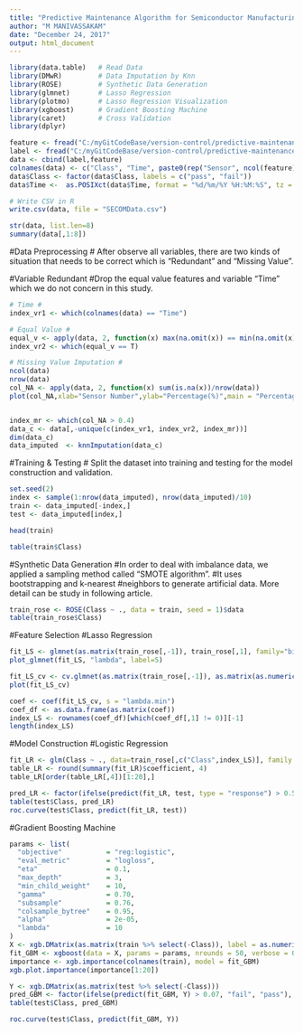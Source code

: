 ```yaml
---
title: "Predictive Maintenance Algorithm for Semiconductor Manufacturing Line"
author: "M MANIVASSAKAM"
date: "December 24, 2017"
output: html_document
---
```


```r
library(data.table)   # Read Data
library(DMwR)         # Data Imputation by Knn
library(ROSE)         # Synthetic Data Generation
library(glmnet)       # Lasso Regression
library(plotmo)       # Lasso Regression Visualization
library(xgboost)      # Gradient Boosting Machine
library(caret)        # Cross Validation
library(dplyr)
```

```r
feature <- fread("C:/myGitCodeBase/version-control/predictive-maintenance/secom.txt", data.table = F)
label <- fread("C:/myGitCodeBase/version-control/predictive-maintenance/secom_labels.txt", data.table = F)
data <- cbind(label,feature)
colnames(data) <- c("Class", "Time", paste0(rep("Sensor", ncol(feature)), seq(1,ncol(feature))))
data$Class <- factor(data$Class, labels = c("pass", "fail"))
data$Time <-  as.POSIXct(data$Time, format = "%d/%m/%Y %H:%M:%S", tz = "GMT")
```

```r
# Write CSV in R
write.csv(data, file = "SECOMData.csv")
```


```r
str(data, list.len=8)
summary(data[,1:8])

```

#Data Preprocessing
# After observe all variables, there are two kinds of situation that needs to be correct which is "Redundant" and "Missing Value".

#Variable Redundant
#Drop the equal value features and variable "Time" which we do not concern in this study.
```r
# Time #
index_vr1 <- which(colnames(data) == "Time")

# Equal Value #
equal_v <- apply(data, 2, function(x) max(na.omit(x)) == min(na.omit(x)))
index_vr2 <- which(equal_v == T)
```

```r
# Missing Value Imputation #
ncol(data)
nrow(data)
col_NA <- apply(data, 2, function(x) sum(is.na(x))/nrow(data))
plot(col_NA,xlab="Sensor Number",ylab="Percentage(%)",main = "Percentage of Mission Sensor Values", pch=3)



```

```r
index_mr <- which(col_NA > 0.4)
data_c <- data[,-unique(c(index_vr1, index_vr2, index_mr))]
dim(data_c)
data_imputed  <- knnImputation(data_c)

```
#Training & Testing
# Split the dataset into training and testing for the model construction and validation.
```r
set.seed(2)
index <- sample(1:nrow(data_imputed), nrow(data_imputed)/10)
train <- data_imputed[-index,]
test <- data_imputed[index,]

head(train)

table(train$Class)
```
#Synthetic Data Generation
#In order to deal with imbalance data, we applied a sampling method called "SMOTE algorithm". 
#It uses bootstrapping and k-nearest #neighbors to generate artificial data. More detail can be study in following article. 
```r
train_rose <- ROSE(Class ~ ., data = train, seed = 1)$data
table(train_rose$Class)
```

#Feature Selection
#Lasso Regression
```r
fit_LS <- glmnet(as.matrix(train_rose[,-1]), train_rose[,1], family="binomial", alpha=1)
plot_glmnet(fit_LS, "lambda", label=5)

fit_LS_cv <- cv.glmnet(as.matrix(train_rose[,-1]), as.matrix(as.numeric(train_rose[,1])-1), type.measure="class", family="binomial", alpha=1)
plot(fit_LS_cv)
```

```r
coef <- coef(fit_LS_cv, s = "lambda.min")
coef_df <- as.data.frame(as.matrix(coef))
index_LS <- rownames(coef_df)[which(coef_df[,1] != 0)][-1]
length(index_LS)

```
#Model Construction
#Logistic Regression
```r
fit_LR <- glm(Class ~ ., data=train_rose[,c("Class",index_LS)], family = "binomial")
table_LR <- round(summary(fit_LR)$coefficient, 4)
table_LR[order(table_LR[,4])[1:20],]
```

```r
pred_LR <- factor(ifelse(predict(fit_LR, test, type = "response") > 0.5, "fail", "pass"), levels = c("pass", "fail"))
table(test$Class, pred_LR)
roc.curve(test$Class, predict(fit_LR, test))

```

#Gradient Boosting Machine

```r
params <- list(
  "objective"           = "reg:logistic",
  "eval_metric"         = "logloss",
  "eta"                 = 0.1,
  "max_depth"           = 3,
  "min_child_weight"    = 10,
  "gamma"               = 0.70,
  "subsample"           = 0.76,
  "colsample_bytree"    = 0.95,
  "alpha"               = 2e-05,
  "lambda"              = 10
)
X <- xgb.DMatrix(as.matrix(train %>% select(-Class)), label = as.numeric(train$Class)-1)
fit_GBM <- xgboost(data = X, params = params, nrounds = 50, verbose = 0)
importance <- xgb.importance(colnames(train), model = fit_GBM)
xgb.plot.importance(importance[1:20])
```

```r
Y <- xgb.DMatrix(as.matrix(test %>% select(-Class)))
pred_GBM <- factor(ifelse(predict(fit_GBM, Y) > 0.07, "fail", "pass"), levels = c("pass", "fail"))
table(test$Class, pred_GBM)
```

```r
roc.curve(test$Class, predict(fit_GBM, Y))

```

